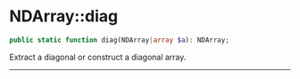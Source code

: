 # NDArray::diag

```php
public static function diag(NDArray|array $a): NDArray;
```
Extract a diagonal or construct a diagonal array.

---